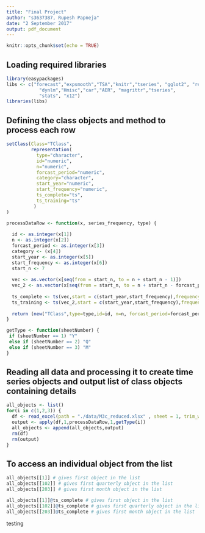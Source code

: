 ```yaml
---
title: "Final Project"
author: "s3637387, Rupesh Papneja"
date: "2 September 2017"
output: pdf_document
---
```


```r
knitr::opts_chunk$set(echo = TRUE)
```


## Loading required libraries

```r
library(easypackages)
libs <- c("forecast","expsmooth","TSA","knitr","tseries", "gglot2", "readxl",
            "dynlm","Hmisc","car","AER", "magrittr","tseries",
            "stats", "x12")
libraries(libs)

```
## Defining the class objects and method to process each row

```r

setClass(Class="TClass",
         representation(
           type="character",
           id="numeric",
           n="numeric", 
           forcast_period="numeric",
           category="character",
           start_year="numeric",
           start_frequency="numeric",
           ts_complete="ts",
           ts_training="ts"
          )
)

processDataRow <- function(x, series_frequency, type) {
  
  id <- as.integer(x[1])
  n <- as.integer(x[2])
  forcast_period <- as.integer(x[3])
  category <- (x[4])
  start_year <- as.integer(x[5])
  start_frequency <- as.integer(x[6])
  start_n <- 7
  
  vec <- as.vector(x[seq(from = start_n, to = n + start_n - 1)])
  vec_2 <- as.vector(x[seq(from = start_n, to = n + start_n - forcast_period - 1)]) # change formula for training set if required
  
  ts_complete <- ts(vec,start = c(start_year,start_frequency),frequency=series_frequency)
  ts_training <- ts(vec_2,start = c(start_year,start_frequency),frequency=series_frequency)
  
  return (new("TClass",type=type,id=id, n=n, forcast_period=forcast_period,category=category,start_year=start_year,start_frequency=start_frequency, ts_complete=ts_complete, ts_training=ts_training))
}

getType <- function(sheetNumber) {
 if (sheetNumber == 1) "Y"
 else if (sheetNumber == 2) "Q"
 else if (sheetNumber == 3) "M"
}

```

## Reading all data and processing it to create time series objects and output list of class objects containing details

```r
all_objects <- list()
for(i in c(1,2,3)) {
  df <- read_excel(path = "./data/M3c_reduced.xlsx" , sheet = 1, trim_ws = TRUE)
  output <- apply(df,1,processDataRow,1,getType(i))
  all_objects <- append(all_objects,output)
  rm(df)
  rm(output)
}
```

## To access an individual object from the list

```r
all_objects[[1]] # gives first object in the list
all_objects[[102]] # gives first quarterly object in the list
all_objects[[203]] # gives first month object in the list
```
```r
all_objects[[1]]@ts_complete # gives first object in the list
all_objects[[102]]@ts_complete # gives first quarterly object in the list
all_objects[[203]]@ts_complete # gives first month object in the list
```

testing

